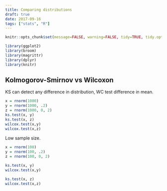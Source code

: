 ```yaml
---
title: Comparing distributions
draft: true
date: 2017-09-16
tags: ["stats", "R"]
---
```


```r
knitr::opts_chunk$set(message=FALSE, warning=FALSE, tidy=TRUE, tidy.opts=list(width.cutoff=50))
```

```r
library(ggplot2)
library(broom)
library(magrittr)
library(dplyr)
library(knitr)
```

## Kolmogorov-Smirnov vs Wilcoxon

KS can detect any difference in distribution, WC test difference in mean.

```r
x = rnorm(1000)
y = rnorm(1000, .2)
z = rnorm(1000, 0, 2)
ks.test(x, y)
ks.test(x, z)
wilcox.test(x,y)
wilcox.test(x,z)
```

Low sample size.

```r
x = rnorm(100)
y = rnorm(100, .2)
z = rnorm(100, 0, 2)

ks.test(x, y)
wilcox.test(x,y)

ks.test(x, z)
wilcox.test(x,z)
```

